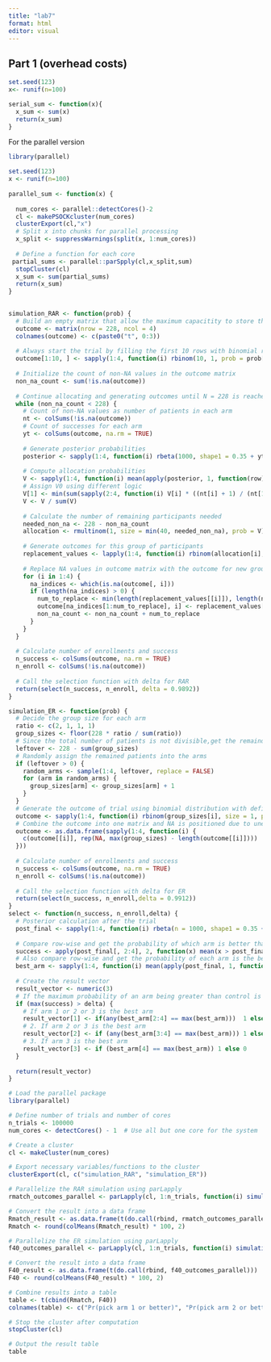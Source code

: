```yaml
---
title: "lab7"
format: html
editor: visual
---
```


## Part 1 (overhead costs)

```r
set.seed(123)
x<- runif(n=100)

serial_sum <- function(x){
  x_sum <- sum(x)
  return(x_sum)
}
```

For the parallel version

```r
library(parallel)
```

```r
set.seed(123)
x <- runif(n=100)
  
parallel_sum <- function(x) {
  
  num_cores <- parallel::detectCores()-2
  cl <- makePSOCKcluster(num_cores)  
  clusterExport(cl,"x")
  # Split x into chunks for parallel processing
  x_split <- suppressWarnings(split(x, 1:num_cores))
  
  # Define a function for each core
 partial_sums <- parallel::parSpply(cl,x_split,sum)
  stopCluster(cl)
  x_sum <- sum(partial_sums)
  return(x_sum)
}
  
```

```r
simulation_RAR <- function(prob) {
  # Build an empty matrix that allow the maximum capacitity to store the outcome of trial
  outcome <- matrix(nrow = 228, ncol = 4)
  colnames(outcome) <- c(paste0("t", 0:3))
  
  # Always start the trial by filling the first 10 rows with binomial results using defined probabilities
  outcome[1:10, ] <- sapply(1:4, function(i) rbinom(10, 1, prob = prob[i]))
  
  # Initialize the count of non-NA values in the outcome matrix
  non_na_count <- sum(!is.na(outcome))
  
  # Continue allocating and generating outcomes until N = 228 is reached
  while (non_na_count < 228) {
    # Count of non-NA values as number of patients in each arm
    nt <- colSums(!is.na(outcome))
    # Count of successes for each arm
    yt <- colSums(outcome, na.rm = TRUE)
    
    # Generate posterior probabilities
    posterior <- sapply(1:4, function(i) rbeta(1000, shape1 = 0.35 + yt[i], shape2 = 0.65 + nt[i] - yt[i]))
    
    # Compute allocation probabilities
    V <- sapply(1:4, function(i) mean(apply(posterior, 1, function(row) row[i] == max(row))))
    # Assign V0 using different logic
    V[1] <- min(sum(sapply(2:4, function(i) V[i] * ((nt[i] + 1) / (nt[1] + 1)))), max(V[2:4]))
    V <- V / sum(V)
    
    # Calculate the number of remaining participants needed
    needed_non_na <- 228 - non_na_count
    allocation <- rmultinom(1, size = min(40, needed_non_na), prob = V)
    
    # Generate outcomes for this group of participants
    replacement_values <- lapply(1:4, function(i) rbinom(allocation[i], 1, prob = prob[i]))
    
    # Replace NA values in outcome matrix with the outcome for new group
    for (i in 1:4) {
      na_indices <- which(is.na(outcome[, i]))
      if (length(na_indices) > 0) {
        num_to_replace <- min(length(replacement_values[[i]]), length(na_indices), needed_non_na)
        outcome[na_indices[1:num_to_replace], i] <- replacement_values[[i]][1:num_to_replace]
        non_na_count <- non_na_count + num_to_replace
      }
    }
  }
  
  # Calculate number of enrollments and success
  n_success <- colSums(outcome, na.rm = TRUE)
  n_enroll <- colSums(!is.na(outcome))
  
  # Call the selection function with delta for RAR 
  return(select(n_success, n_enroll, delta = 0.9892))
}

simulation_ER <- function(prob) {
  # Decide the group size for each arm
  ratio <- c(2, 1, 1, 1)
  group_sizes <- floor(228 * ratio / sum(ratio))
  # Since the total number of patients is not divisible,get the remainder
  leftover <- 228 - sum(group_sizes)
  # Randomly assign the remained patients into the arms 
  if (leftover > 0) {
    random_arms <- sample(1:4, leftover, replace = FALSE)
    for (arm in random_arms) {
      group_sizes[arm] <- group_sizes[arm] + 1
    }
  }
  # Generate the outcome of trial using binomial distribution with defined probability
  outcome <- sapply(1:4, function(i) rbinom(group_sizes[i], size = 1, prob = prob[i]))
  # Combine the outcome into one matrix and NA is positioned due to unequal size of the arms
  outcome <- as.data.frame(sapply(1:4, function(i) {
    c(outcome[[i]], rep(NA, max(group_sizes) - length(outcome[[i]])))
  }))
  
  # Calculate number of enrollments and success
  n_success <- colSums(outcome, na.rm = TRUE)
  n_enroll <- colSums(!is.na(outcome))
  
  # Call the selection function with delta for ER 
  return(select(n_success, n_enroll,delta = 0.9912))
}
select <- function(n_success, n_enroll,delta) {
  # Posterior calculation after the trial
  post_final <- sapply(1:4, function(i) rbeta(n = 1000, shape1 = 0.35 + n_success[i], shape2 = 0.65 + n_enroll[i] - n_success[i]))
  
  # Compare row-wise and get the probability of which arm is better than the control arm
  success <- apply(post_final[, 2:4], 2, function(x) mean(x > post_final[, 1]))
  # Also compare row-wise and get the probability of each arm is the best among all arms
  best_arm <- sapply(1:4, function(i) mean(apply(post_final, 1, function(row) row[i] == max(row))))
  
  # Create the result vector
  result_vector <- numeric(3)
  # If the maximum probability of an arm being greater than control is more than delta.
  if (max(success) > delta) {
    # If arm 1 or 2 or 3 is the best arm 
    result_vector[1] <- if(any(best_arm[2:4] == max(best_arm)))  1 else 0
    # 2. If arm 2 or 3 is the best arm 
    result_vector[2] <- if (any(best_arm[3:4] == max(best_arm))) 1 else 0
    # 3. If arm 3 is the best arm
    result_vector[3] <- if (best_arm[4] == max(best_arm)) 1 else 0
  }
  
  return(result_vector)
}
```

```r
# Load the parallel package
library(parallel)

# Define number of trials and number of cores
n_trials <- 100000
num_cores <- detectCores() - 1  # Use all but one core for the system

# Create a cluster
cl <- makeCluster(num_cores)

# Export necessary variables/functions to the cluster
clusterExport(cl, c("simulation_RAR", "simulation_ER"))

# Parallelize the RAR simulation using parLapply
rmatch_outcomes_parallel <- parLapply(cl, 1:n_trials, function(i) simulation_RAR(prob = c(0.35, 0.45, 0.55, 0.65)))

# Convert the result into a data frame
Rmatch_result <- as.data.frame(t(do.call(rbind, rmatch_outcomes_parallel)))
Rmatch <- round(colMeans(Rmatch_result) * 100, 2)

# Parallelize the ER simulation using parLapply
f40_outcomes_parallel <- parLapply(cl, 1:n_trials, function(i) simulation_ER(prob = c(0.35, 0.45, 0.55, 0.65)))

# Convert the result into a data frame
F40_result <- as.data.frame(t(do.call(rbind, f40_outcomes_parallel)))
F40 <- round(colMeans(F40_result) * 100, 2)

# Combine results into a table
table <- t(cbind(Rmatch, F40))
colnames(table) <- c("Pr(pick arm 1 or better)", "Pr(pick arm 2 or better)", "Pr(pick arm 3 as best)")

# Stop the cluster after computation
stopCluster(cl)

# Output the result table
table

```
